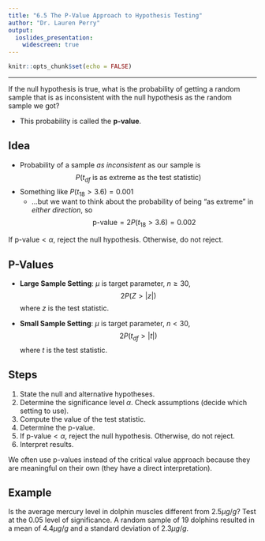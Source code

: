---
title: "6.5 The P-Value Approach to Hypothesis Testing"
author: "Dr. Lauren Perry"
output:
  ioslides_presentation: 
    widescreen: true
---

```{r setup, include=FALSE}
knitr::opts_chunk$set(echo = FALSE)
```

***

If the null hypothesis is true, what is the probability of getting a random sample that is as inconsistent with the null hypothesis as the random sample we got? 

- This probability is called the **p-value**.

## Idea

- Probability of a sample *as inconsistent* as our sample is $$P(t_{df} \text{ is as extreme as the test statistic})$$
- Something like $P(t_{18} > 3.6) = 0.001$
    - ...but we want to think about the probability of being "as extreme" in *either direction*, so $$\text{p-value} = 2P(t_{18}>3.6) = 0.002$$

If $\text{p-value} < \alpha$, reject the null hypothesis. Otherwise, do not reject. 

## P-Values 

- **Large Sample Setting**: $\mu$ is target parameter, $n \ge 30$, $$2P(Z > |z|)$$ where $z$ is the test statistic.

- **Small Sample Setting**: $\mu$ is target parameter, $n < 30$, $$2P(t_{df} > |t|)$$ where $t$ is the test statistic.

## Steps

1. State the null and alternative hypotheses.
2. Determine the significance level $\alpha$. Check assumptions (decide which setting to use).
3. Compute the value of the test statistic.
4. Determine the p-value.
5. If $\text{p-value} < \alpha$, reject the null hypothesis. Otherwise, do not reject.
6. Interpret results. 

We often use p-values instead of the critical value approach because they are meaningful on their own (they have a direct interpretation).

## Example

Is the average mercury level in dolphin muscles different from $2.5\mu g/g$? Test at the 0.05 level of significance. A random sample of $19$ dolphins resulted in a mean of $4.4 \mu g/g$ and a standard deviation of $2.3 \mu g/g$.